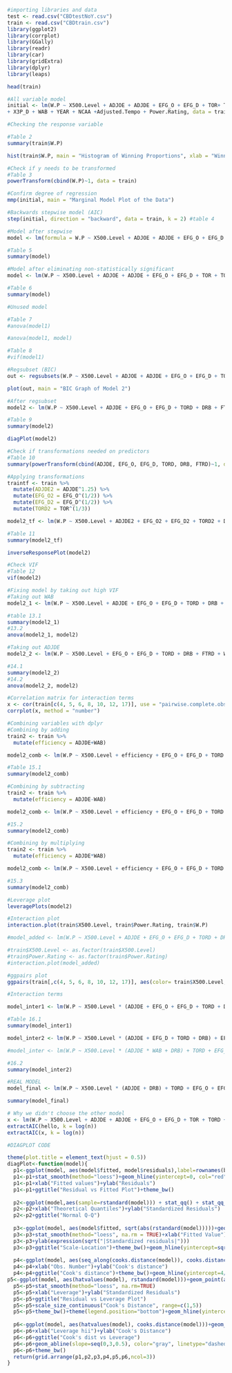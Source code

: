 ```{r}
#importing libraries and data
test <- read.csv("CBDtestNoY.csv")
train <- read.csv("CBDtrain.csv")
library(ggplot2)
library(corrplot)
library(GGally)
library(readr)
library(car)
library(gridExtra) 
library(dplyr)
library(leaps)
```

```{r}
head(train)
```

```{r}
#All variable model
initial <- lm(W.P ~ X500.Level + ADJOE + ADJDE + EFG_O + EFG_D + TOR+ TORD + ORB + DRB + FTR +FTRD + X2P_O + X2P_D + X3P_O
+ X3P_D + WAB + YEAR + NCAA +Adjusted.Tempo + Power.Rating, data = train)
```

```{r}
#Checking the response variable

#Table 2
summary(train$W.P)

hist(train$W.P, main = "Histogram of Winning Proportions", xlab = "Winning Proportions")
```

```{r}
#Check if y needs to be transformed
#Table 3
powerTransform(cbind(W.P)~1, data = train)
```

```{r}
#Confirm degree of regression
mmp(initial, main = "Marginal Model Plot of the Data")
```

```{r}
#Backwards stepwise model (AIC)
step(initial, direction = "backward", data = train, k = 2) #table 4
```

```{r}
#Model after stepwise
model <- lm(formula = W.P ~ X500.Level + ADJOE + ADJDE + EFG_O + EFG_D + TOR + TORD + ORB + DRB + FTR + FTRD + X2P_O + X3P_O + X3P_D + WAB + Adjusted.Tempo + Power.Rating, data = train)

#Table 5
summary(model)
```

```{r}
#Model after eliminating non-statistically significant
model <- lm(W.P ~ X500.Level + ADJOE + ADJDE + EFG_O + EFG_D + TOR + TORD + ORB + DRB + FTR + FTRD + X2P_O + WAB + Adjusted.Tempo, data = train)

#Table 6
summary(model)
```

```{r} 
#Unused model 

#Table 7
#anova(model1) 

#anova(model1, model)

#Table 8
#vif(model1)
```

```{r}
#Regsubset (BIC)
out <- regsubsets(W.P ~ X500.Level + ADJOE + ADJDE + EFG_O + EFG_D + TOR + TORD + ORB + DRB + FTR + FTRD + X2P_O + WAB + Adjusted.Tempo, data = train, method = "exhaustive")

plot(out, main = "BIC Graph of Model 2")
```

```{r}
#After regsubset
model2 <- lm(W.P ~ X500.Level + ADJDE + EFG_O + EFG_D + TORD + DRB + FTRD + WAB, data = train)

#Table 9
summary(model2)

diagPlot(model2)
```

```{r}
#Check if transformations needed on predictors
#Table 10
summary(powerTransform(cbind(ADJDE, EFG_O, EFG_D, TORD, DRB, FTRD)~1, data = train)) 
```

```{r}
#Applying transformations
traintf <- train %>%
  mutate(ADJDE2 = ADJDE^1.25) %>%
  mutate(EFG_O2 = EFG_O^(1/2)) %>%
  mutate(EFG_D2 = EFG_D^(1/2)) %>%
  mutate(TORD2 = TOR^(1/3))

model2_tf <- lm(W.P ~ X500.Level + ADJDE2 + EFG_O2 + EFG_D2 + TORD2 + DRB + FTRD + WAB, data = traintf)

#Table 11
summary(model2_tf)
```

```{r}
inverseResponsePlot(model2)
```

```{r}
#Check VIF
#Table 12
vif(model2) 
```

```{r}
#Fixing model by taking out high VIF
#Taking out WAB
model2_1 <- lm(W.P ~ X500.Level + ADJDE + EFG_O + EFG_D + TORD + DRB + FTRD, data = train)

#table 13.1
summary(model2_1)
#13.2
anova(model2_1, model2)

#Taking out ADJDE
model2_2 <- lm(W.P ~ X500.Level + EFG_O + EFG_D + TORD + DRB + FTRD + WAB, data = train)

#14.1
summary(model2_2)
#14.2
anova(model2_2, model2)
```

```{r}
#Correlation matrix for interaction terms
x <- cor(train[c(4, 5, 6, 8, 10, 12, 17)], use = "pairwise.complete.obs")
corrplot(x, method = "number")
```

```{r}
#Combining variables with dplyr
#Combining by adding
train2 <- train %>%
  mutate(efficiency = ADJDE+WAB)

model2_comb <- lm(W.P ~ X500.Level + efficiency + EFG_O + EFG_D + TORD + DRB + FTRD, data = train2)

#Table 15.1
summary(model2_comb) 

#Combining by subtracting
train2 <- train %>%
  mutate(efficiency = ADJDE-WAB)

model2_comb <- lm(W.P ~ X500.Level + efficiency + EFG_O + EFG_D + TORD + DRB + FTRD, data = train2)

#15.2
summary(model2_comb)

#Combining by multiplying
train2 <- train %>%
  mutate(efficiency = ADJDE*WAB)

model2_comb <- lm(W.P ~ X500.Level + efficiency + EFG_O + EFG_D + TORD + DRB + FTRD, data = train2)

#15.3
summary(model2_comb) 
```

```{r}
#Leverage plot
leveragePlots(model2)
```

```{r}
#Interaction plot
interaction.plot(train$X500.Level, train$Power.Rating, train$W.P)

#model_added <- lm(W.P ~ X500.Level + ADJDE + EFG_O + EFG_D + TORD + DRB + FTRD + WAB + Power.Rating, data = train)

#train$X500.Level <- as.factor(train$X500.Level)
#train$Power.Rating <- as.factor(train$Power.Rating)
#interaction.plot(model_added)
```

```{r}
#ggpairs plot
ggpairs(train[,c(4, 5, 6, 8, 10, 12, 17)], aes(color= train$X500.Level, alpha =0.5))
```

```{r}
#Interaction terms

model_inter1 <- lm(W.P ~ X500.Level * (ADJDE + EFG_O + EFG_D + TORD + DRB + FTRD + WAB), data = train)

#Table 16.1
summary(model_inter1)

model_inter2 <- lm(W.P ~ X500.Level * (ADJDE + EFG_D + TORD + DRB) + EFG_O + FTRD + WAB, data = train)

#model_inter <- lm(W.P ~ X500.Level * (ADJDE * WAB + DRB) + TORD + EFG_O + EFG_D + FTRD, data = train)

#16.2
summary(model_inter2)
```

```{r}
#REAL MODEL
model_final <- lm(W.P ~ X500.Level * (ADJDE + DRB) + TORD + EFG_O + EFG_D + FTRD + WAB, data = train)

summary(model_final)
```



```{r}
# Why we didn't choose the other model
x <- lm(W.P ~ X500.Level + ADJDE + ADJOE + EFG_O + EFG_D + TOR + TORD + ORB + DRB + FTRD + WAB, data = train)
extractAIC(hello, k = log(n))
extractAIC(x, k = log(n))
```

```{r}
#DIAGPLOT CODE

theme(plot.title = element_text(hjust = 0.5)) 
diagPlot<-function(model){  
  p1<-ggplot(model, aes(model$fitted, model$residuals),label=rownames(bonds))+geom_point() 
  p1<-p1+stat_smooth(method="loess")+geom_hline(yintercept=0, col="red", linetype="dashed") 
  p1<-p1+xlab("Fitted values")+ylab("Residuals") 
  p1<-p1+ggtitle("Residual vs Fitted Plot")+theme_bw() 
   
  p2<-ggplot(model,aes(sample=rstandard(model))) + stat_qq() + stat_qq_line() 
  p2<-p2+xlab("Theoretical Quantiles")+ylab("Standardized Residuals") 
  p2<-p2+ggtitle("Normal Q-Q") 
   
  p3<-ggplot(model, aes(model$fitted, sqrt(abs(rstandard(model)))))+geom_point(na.rm=TRUE) 
  p3<-p3+stat_smooth(method="loess", na.rm = TRUE)+xlab("Fitted Value") 
  p3<-p3+ylab(expression(sqrt("|Standardized residuals|"))) 
  p3<-p3+ggtitle("Scale-Location")+theme_bw()+geom_hline(yintercept=sqrt(2), col="red", linetype="dashed") 
   
  p4<-ggplot(model, aes(seq_along(cooks.distance(model)), cooks.distance(model)))+geom_bar(stat="identity", position="identity") 
  p4<-p4+xlab("Obs. Number")+ylab("Cook's distance") 
  p4<-p4+ggtitle("Cook's distance")+theme_bw()+geom_hline(yintercept=4/(length(model$residuals-2)), col="red", linetype="dashed") 
p5<-ggplot(model, aes(hatvalues(model), rstandard(model)))+geom_point(aes(size=cooks.distance(model)), na.rm=TRUE) 
  p5<-p5+stat_smooth(method="loess", na.rm=TRUE) 
  p5<-p5+xlab("Leverage")+ylab("Standardized Residuals") 
  p5<-p5+ggtitle("Residual vs Leverage Plot") 
  p5<-p5+scale_size_continuous("Cook's Distance", range=c(1,5)) 
  p5<-p5+theme_bw()+theme(legend.position="bottom")+geom_hline(yintercept=c(-2,2), col="red",linetype="dashed")+geom_vline(xintercept=22/(length(model$residuals)),col="blue",linetype="dashed")+ylim(-4,4) 
   
  p6<-ggplot(model, aes(hatvalues(model), cooks.distance(model)))+geom_point(na.rm=TRUE)+stat_smooth(method="loess", na.rm=TRUE) 
  p6<-p6+xlab("Leverage hii")+ylab("Cook's Distance") 
  p6<-p6+ggtitle("Cook's dist vs Leverage") 
  p6<-p6+geom_abline(slope=seq(0,3,0.5), color="gray", linetype="dashed") 
  p6<-p6+theme_bw() 
  return(grid.arrange(p1,p2,p3,p4,p5,p6,ncol=3)) 
}
```
